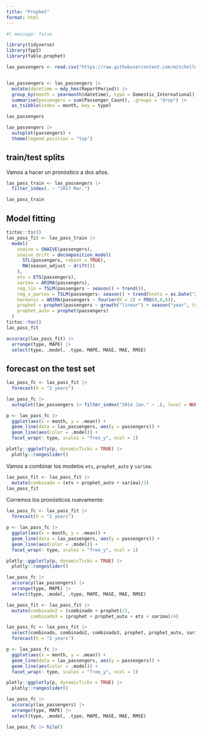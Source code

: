 ```yaml
---
title: "Prophet"
format: html
---
```


```r
#| message: false

library(tidyverse)
library(fpp3)
library(fable.prophet)
```

```r
lax_passengers <- read.csv("https://raw.githubusercontent.com/mitchelloharawild/fable.prophet/master/data-raw/lax_passengers.csv")


lax_passengers <- lax_passengers |>
  mutate(datetime = mdy_hms(ReportPeriod)) |>
  group_by(month = yearmonth(datetime), type = Domestic_International) |>
  summarise(passengers = sum(Passenger_Count), .groups = "drop") |> 
  as_tsibble(index = month, key = type)
```

```r
lax_passengers
```

```r
lax_passengers |> 
  autoplot(passengers) +
  theme(legend.position = "top")
```

## train/test splits

Vamos a hacer un pronóstico a dos años.

```r
lax_pass_train <- lax_passengers |> 
  filter_index(. ~ "2017 Mar.")

lax_pass_train
```

## Model fitting

```r
tictoc::tic()
lax_pass_fit <- lax_pass_train |> 
  model(
    snaive = SNAIVE(passengers),
    snaive_drift = decomposition_model(
      STL(passengers, robust = TRUE),
      RW(season_adjust ~ drift())
    ),
    ets = ETS(passengers),
    sarima = ARIMA(passengers),
    reg_lin = TSLM(passengers ~ season() + trend()),
    reg_x_partes = TSLM(passengers~ season() + trend(knots = as.Date("2010-01-01"))),
    harmonic = ARIMA(passengers ~ fourier(K = 2) + PDQ(0,0,0)),
    prophet = prophet(passengers ~ growth("linear") + season("year", type = "multiplicative")),
    prophet_auto = prophet(passengers)
  )
tictoc::toc()
lax_pass_fit
```

```r
accuracy(lax_pass_fit) |> 
  arrange(type, MAPE) |> 
  select(type, .model, .type, MAPE, MASE, MAE, RMSE)
```

## forecast on the test set

```r
lax_pass_fc <- lax_pass_fit |> 
  forecast(h = "2 years")

lax_pass_fc |> 
  autoplot(lax_passengers |> filter_index("2014 Jan." ~ .), level = NULL)

p <- lax_pass_fc |> 
  ggplot(aes(x = month, y = .mean)) +
  geom_line(data = lax_passengers, aes(y = passengers)) +
  geom_line(aes(color = .model)) +
  facet_wrap(~ type, scales = "free_y", ncol = 1)

plotly::ggplotly(p, dynamicTicks = TRUE) |> 
  plotly::rangeslider()
```

Vamos a combinar los modelos `ets`, `prophet_auto` y `sarima`:

```r
lax_pass_fit <- lax_pass_fit |> 
  mutate(combinado = (ets + prophet_auto + sarima)/3)
lax_pass_fit
```

Corremos los pronósticos nuevamente:

```r
lax_pass_fc <- lax_pass_fit |> 
  forecast(h = "2 years")

p <- lax_pass_fc |> 
  ggplot(aes(x = month, y = .mean)) +
  geom_line(data = lax_passengers, aes(y = passengers)) +
  geom_line(aes(color = .model)) +
  facet_wrap(~ type, scales = "free_y", ncol = 1)

plotly::ggplotly(p, dynamicTicks = TRUE) |> 
  plotly::rangeslider()
```

```r
lax_pass_fc |> 
  accuracy(lax_passengers) |> 
  arrange(type, MAPE) |> 
  select(type, .model, .type, MAPE, MASE, MAE, RMSE)
```

```r
lax_pass_fit <- lax_pass_fit |> 
  mutate(combinado2 = (combinado + prophet)/2,
         combinado3 = (prophet + prophet_auto + ets + sarima)/4)

lax_pass_fc <- lax_pass_fit |> 
  select(combinado, combinado2, combinado3, prophet, prophet_auto, sarima, ets) |> 
  forecast(h = "2 years")

p <- lax_pass_fc |> 
  ggplot(aes(x = month, y = .mean)) +
  geom_line(data = lax_passengers, aes(y = passengers)) +
  geom_line(aes(color = .model)) +
  facet_wrap(~ type, scales = "free_y", ncol = 1)

plotly::ggplotly(p, dynamicTicks = TRUE) |> 
  plotly::rangeslider()

lax_pass_fc |> 
  accuracy(lax_passengers) |> 
  arrange(type, MAPE) |> 
  select(type, .model, .type, MAPE, MASE, MAE, RMSE)
```

```r
lax_pass_fc |> hilo()
```

